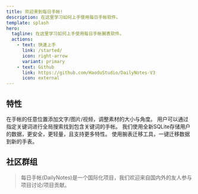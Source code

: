 ```yaml
---
title: 欢迎来到每日手帐!
description: 在这里学习如何上手使用每日手帐软件。
template: splash
hero:
  tagline: 在这里学习如何上手使用每日手帐腕表软件。
  actions:
    - text: 快速上手
      link: /started/
      icon: right-arrow
      variant: primary
    - text: Github
      link: https://github.com/HaoduStudio/DailyNotes-V3
      icon: external
---
```



## 特性

<CardGrid stagger>
	<Card title="超级编辑器" icon="pencil">
        <Badge text="Beta" variant="tip"/>在手帐的任意位置添加文字/图片/视频，调整素材的大小与角度。
	</Card>
	<Card title="全局搜索引擎" icon="magnifier">
		用户可以通过指定关键词进行全局搜索找到包含关键词的手帐。
	</Card>
	<Card title="更安全的存储结构" icon="seti:db">
		我们使用全新SQLite存储用户的数据，更安全，更轻量，且支持更多特性。
	</Card>
	<Card title="快速迁移" icon="rocket">
		使用腕表迁移工具，一键迁移数据到新的手表。
	</Card>
</CardGrid>

## 社区群组

> 每日手帐(DailyNotes)是一个国际化项目，我们欢迎来自国内外的友人参与项目讨论/项目贡献。

<LinkCard
    title="Telegram群组(Global)"
    description="较为开放的言论限制，可以在群内讨论大部分内容。"
    target="_blank"
    href="https://t.me/+-Q7lHZCBzSswMThl"
/>

<CardGrid>
    <LinkCard title="QQ群组(China)" target="_blank" href="https://qm.qq.com/cgi-bin/qm/qr?k=WukBRj_0VjN6svGTmmm1Hoxo2BQCc04h&jump_from=webapi&authKey=mceKrWu4EhEdCHYc1w5LRZJnO2tSeUpuGdKJYLHDxV8/mVhxfOL5j7LFvoLM3oKx" />
</CardGrid>

<ScriptComp client:only="solid-js" />